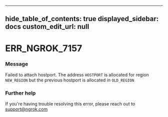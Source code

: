 
---
hide_table_of_contents: true
displayed_sidebar: docs
custom_edit_url: null
---


# ERR_NGROK_7157

### Message
Failed to attach hostport. The address `HOSTPORT` is allocated for region `NEW_REGION` but the previous hostport is allocated in `OLD_REGION`

### Further help
If you're having trouble resolving this error, please reach out to [support@ngrok.com](mailto:support@ngrok.com?subject=Help%20with%20ERR_NGROK_7157)


<ErrorDetails error='err_ngrok_7157' />
